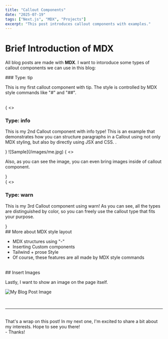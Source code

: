 ```yaml
---
title: "Callout Components"
date: "2025-07-19"
tags: ["Next.js", "MDX", "Projects"]
excerpt: "This post introduces callout components with examples."
---
```


# Brief Introduction of MDX

All blog posts are made with **MDX**. I want to intoroduce some types of callout components we can use in this blog:

<Callout type="tip">
  ### Type: tip

This is my first callout component with tip. The style is controlled by MDX style commands like "#" and "##".

</Callout>
<br />
<Callout type="info">
  {
    <>
      <h3>Type: info</h3>
      <p className="text-blue-950">
        This is my 2nd Callout component with info type! This is an example that
        demonstrates how you can structure paragraphs in a Callout using not
        only MDX styling, but also by directly using JSX and CSS. .
      </p>
    </>
  }
  ![Sample](/images/me.jpg)
  {
    <>
      <p className="text-blue-950">
        Also, as you can see the image, you can even bring images inside of
        callout component.
      </p>
    </>
  }
</Callout>
<br />
<Callout type="warn">
  {
    <>
      <h3>Type: warn</h3>
      <p className="text-yellow-950">
        This is my 3rd Callout component using warn! As you can see, all the
        types are distinguished by color, so you can freely use the callout type
        that fits your purpose.
      </p>
    </>
  }
</Callout>
<br />
## More about MDX style layout

- MDX structures using "-"
- Inserting Custom components
- Tailwind + prose Style
- Of course, these features are all made by MDX style commands

<br />
## Insert Images

Lastly, I want to show an image on the page itself.

![My Blog Post Image](/images/test3.png)

<br />

---

<br />
That's a wrap on this post! In my next one, I'm excited to share a bit about my interests. 
Hope to see you there!

<br />
- Thanks!
